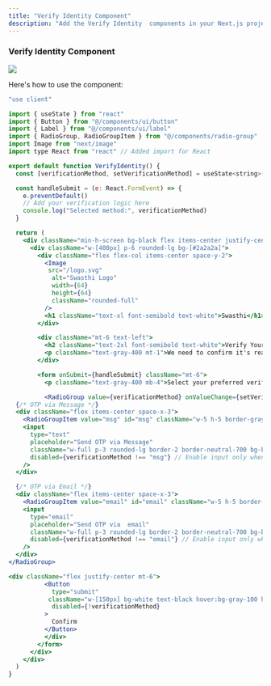 ```yaml
---
title: "Verify Identity Component"
description: "Add the Verify Identity  components in your Next.js project"
---
```


### Verify Identity Component 

<Frame>
  <img src="/images/verifyidentity.png" style={{ borderRadius: '0.5rem' }} />
</Frame>

Here's how to use the  component:

```jsx
"use client"

import { useState } from "react"
import { Button } from "@/components/ui/button"
import { Label } from "@/components/ui/label"
import { RadioGroup, RadioGroupItem } from "@/components/radio-group"
import Image from "next/image"
import type React from "react" // Added import for React

export default function VerifyIdentity() {
  const [verificationMethod, setVerificationMethod] = useState<string>("")

  const handleSubmit = (e: React.FormEvent) => {
    e.preventDefault()
    // Add your verification logic here
    console.log("Selected method:", verificationMethod)
  }

  return (
    <div className="min-h-screen bg-black flex items-center justify-center">
      <div className="w-[400px] p-6 rounded-lg bg-[#2a2a2a]">
        <div className="flex flex-col items-center space-y-2">
          <Image
           src="/logo.svg"
            alt="Swasthi Logo"
            width={64}
            height={64}
            className="rounded-full"
          />
          <h1 className="text-xl font-semibold text-white">Swasthi</h1>
        </div>

        <div className="mt-6 text-left">
          <h2 className="text-2xl font-semibold text-white">Verify Your Identity</h2>
          <p className="text-gray-400 mt-1">We need to confirm it's really you</p>
        </div>

        <form onSubmit={handleSubmit} className="mt-6">
          <p className="text-gray-400 mb-4">Select your preferred verification mode</p>

          <RadioGroup value={verificationMethod} onValueChange={setVerificationMethod} className="space-y-3">
  {/* OTP via Message */}
  <div className="flex items-center space-x-3">
    <RadioGroupItem value="msg" id="msg" className="w-5 h-5 border-gray-400 checked:bg-white" />
    <input
      type="text"
      placeholder="Send OTP via Message"
      className="w-full p-3 rounded-lg border-2 border-neutral-700 bg-black text-white placeholder-gray-400 focus:outline-none focus:ring-2 focus:ring-gray-400"
      disabled={verificationMethod !== "msg"} // Enable input only when selected
    />
  </div>

  {/* OTP via Email */}
  <div className="flex items-center space-x-3">
    <RadioGroupItem value="email" id="email" className="w-5 h-5 border-gray-400 checked:bg-white" />
    <input
      type="email"
      placeholder="Send OTP via  email"
      className="w-full p-3 rounded-lg border-2 border-neutral-700 bg-black text-white placeholder-gray-400 focus:outline-none focus:ring-2 focus:ring-gray-400"
      disabled={verificationMethod !== "email"} // Enable input only when selected
    />
  </div>
</RadioGroup>

<div className="flex justify-center mt-6">
          <Button
            type="submit"
           className="w-[150px] bg-white text-black hover:bg-gray-100 h-[52px] text-[16px] font-medium rounded-lg"
            disabled={!verificationMethod}
          >
            Confirm
          </Button>
          </div>
        </form>
      </div>
    </div>
  )
}




```
